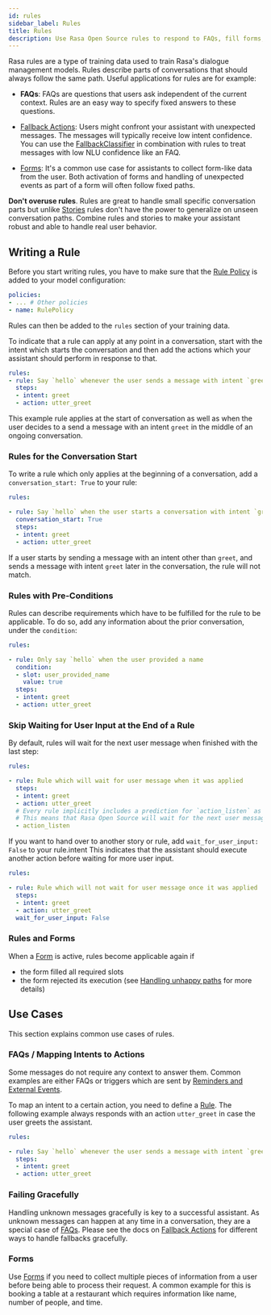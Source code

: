 ```yaml
---
id: rules
sidebar_label: Rules
title: Rules
description: Use Rasa Open Source rules to respond to FAQs, fill forms, or handle fallbacks gracefully.
---
```


Rasa rules are a type of training data used to train Rasa's dialogue management models.
Rules describe parts of conversations that should always follow the same path.
Useful applications for rules are for example:

* **FAQs**: FAQs are questions that users ask independent of the current context.
  Rules are an easy way to specify fixed answers to these questions.

* [Fallback Actions](./fallback-actions.mdx): Users might confront your assistant with unexpected messages.
  The messages will typically receive low intent confidence.
  You can use the [FallbackClassifier](../nlu/components.mdx#fallbackclassifier)
  in combination with rules to treat messages with low NLU confidence like an FAQ.

* [Forms](./forms.mdx): It's a common use case for assistants to collect form-like
  data from the user. Both activation of forms and handling of unexpected
  events as part of a form will often follow fixed paths.

**Don't overuse rules**. Rules are great to handle small specific conversation parts but
unlike [Stories](./stories.mdx) rules don't have the power to generalize on unseen conversation
paths. Combine rules and stories to make your assistant robust and able to handle
real user behavior.

## Writing a Rule

Before you start writing rules, you have to make sure that the
[Rule Policy](./policies.mdx#rule-policy) is added to your model configuration:

```yaml
policies:
- ... # Other policies
- name: RulePolicy
```

Rules can then be added to the `rules` section of your training data.

To indicate that a rule can apply at any point in a conversation, start with the
intent which starts the conversation and then add the actions which your assistant
should perform in response to that.

```yaml
rules:
- rule: Say `hello` whenever the user sends a message with intent `greet`
  steps:
  - intent: greet
  - action: utter_greet
```

This example rule applies at the start of conversation as well as when the user decides
to a send a message with an intent `greet` in the middle of an ongoing conversation.

### Rules for the Conversation Start

To write a rule which only applies at the beginning of a conversation, add a
`conversation_start: True` to your rule:

```yaml
rules:

- rule: Say `hello` when the user starts a conversation with intent `greet`
  conversation_start: True
  steps:
  - intent: greet
  - action: utter_greet
```

If a user starts by sending a message with an intent other than `greet`, and sends a
message with intent `greet` later in the conversation, the rule will not match.

### Rules with Pre-Conditions

Rules can describe requirements which have to be fulfilled for the rule to be
applicable. To do so, add any information about the prior conversation, under the
`condition`:

```yaml
rules:

- rule: Only say `hello` when the user provided a name
  condition:
  - slot: user_provided_name
    value: true
  steps:
  - intent: greet
  - action: utter_greet
```

### Skip Waiting for User Input at the End of a Rule

By default, rules will wait for the next user message when finished with the last step:

```yaml
rules:

- rule: Rule which will wait for user message when it was applied
  steps:
  - intent: greet
  - action: utter_greet
  # Every rule implicitly includes a prediction for `action_listen` as last step.
  # This means that Rasa Open Source will wait for the next user message.
  - action_listen
```

If you want to hand over to another story or rule, add `wait_for_user_input: False`
to your rule.intent This indicates that the assistant should execute another action
before waiting for more user input.

```yaml
rules:

- rule: Rule which will not wait for user message once it was applied
  steps:
  - intent: greet
  - action: utter_greet
  wait_for_user_input: False
```

### Rules and Forms

When a [Form](./forms.mdx) is active, rules become applicable again if

- the form filled all required slots
- the form rejected its execution (see
[Handling unhappy paths](./forms.mdx#writing-stories--rules-for-unhappy-form-paths) for
 more details)

## Use Cases

This section explains common use cases of rules.

### FAQs / Mapping Intents to Actions

Some messages do not require any context to answer them. Common examples are either FAQs
or triggers which are sent by [Reminders and External Events](./reminders-and-external-events.mdx).

To map an intent to a certain action, you need to define a
[Rule](./rules.mdx).
The following example always responds with an action `utter_greet` in case the user
greets the assistant.

```yaml
rules:

- rule: Say `hello` whenever the user sends a message with intent `greet`
  steps:
  - intent: greet
  - action: utter_greet
```

### Failing Gracefully

Handling unknown messages gracefully is key to a successful assistant. As unknown
messages can happen at any time in a conversation, they are a special case of
[FAQs](./rules.mdx#faqs--mapping-intents-to-actions). Please see the docs on
[Fallback Actions](./fallback-actions.mdx) for different ways to
handle fallbacks gracefully.

### Forms

Use [Forms](./forms.mdx) if you need to collect multiple pieces of information from a user
before being able to process their request. A common example for this is booking a table
at a restaurant which requires information like name, number of people, and time.
